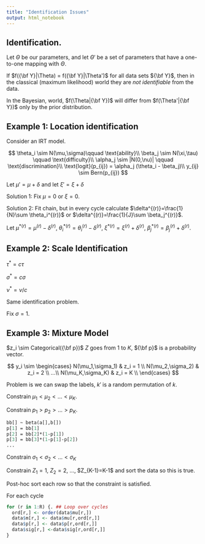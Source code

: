 ```yaml
---
title: "Identification Issues"
output: html_notebook
---
```


## Identification.

Let $\Theta$ be our parameters, and let $\Theta'$ be a set of parameters that have a one-to-one mapping with $\Theta$.

If $f({\bf Y}|\Theta) = f({\bf Y}|\Theta')$ for all data sets ${\bf Y}$, then in the classical (maximum likelihood) world they are *not identifiable* from the data.

In the Bayesian, world, $f(\Theta|{\bf Y})$ will differ from $f(\Theta'|{\bf Y})$ only by the prior distribution.

## Example 1: Location identification

Consider an IRT model.

$$
\theta_i \sim N(\mu,\sigma)\qquad \text{ability}\\
\beta_j \sim N(\xi,\tau) \qquad \text{difficulty}\\
\alpha_j \sim |N(0,\nu)| \qquad \text{discrimination}\\
\text{logit}(p_{ij}) = \alpha_j (\theta_i - \beta_j)\\
y_{ij} \sim Bern(p_{ij})
$$

Let $\mu'=\mu+\delta$ and let $\xi' = \xi + \delta$

Solution 1: Fix $\mu=0$ or $\xi=0$.

Solution 2: Fit chain, but in every cycle calculate $\delta^{(r)}=\frac{1}{N}\sum \theta_i^{(r)}$ or $\delta^{(r)}=\frac{1}{J}\sum \beta_j^{(r)}$.

Let $\mu^{*(r)} = \mu^{(r)}-\delta^{(r)}$, $\theta_i^{*(r)}=\theta_i^{(r)}-\delta^{(r)}$, $\xi^{*(r)}=\xi^{(r)}+\delta^{(r)}$, $\beta_j^{*(r)}=\beta_j^{(r)}+\delta^{(r)}$.

## Example 2:  Scale Identification

$\tau^{*} = c\tau$

$\sigma^{*} = c\sigma$

$\nu^{*} = \nu/c$

Same identification problem.

Fix $\sigma=1$.

## Example 3:  Mixture Model

$z_i \sim Categorical({\bf p})$ $Z$ goes from 1 to $K$, ${\bf p}$ is a probability vector.

$$
y_i \sim \begin{cases}
N(\mu_1,\sigma_1) & z_i = 1 \\
N(\mu_2,\sigma_2) & z_i = 2 \\
...\\ 
N(\mu_K,\sigma_K) & z_i = K \\
\end{cases}
$$

Problem is we can swap the labels, $k'$ is a random permutation of $k$.

Constrain $\mu_1 < \mu_2 < … <\mu_K$.

Constrain $p_1 > p_2 > \ldots > p_K$.

``` stan
bb[] ~ beta(a[],b[])
p[1] = bb[1]
p[2] = bb[2]*(1-p[1])
p[3] = bb[3]*(1-p[1]-p[2])
...
```

Constrain $\sigma_1 < \sigma_2 <…<\sigma_K$

Constrain $Z_1=1$, $Z_2=2$, ..., \$Z\_{K-1}=K-1\$ and sort the data so this is true.

Post-hoc sort each row so that the constraint is satisfied.

For each cycle

```r
for (r in 1:R) {. ## Loop over cycles
  ord[r,] <- order(data$mu[r,])
  data$m[r,] <- data$mu[r,ord[r,]]
  data$p[r,] <- data$p[r,ord[r,]]
  data$sig[r,] <-data$sig[r,ord[r,]]
}
```
